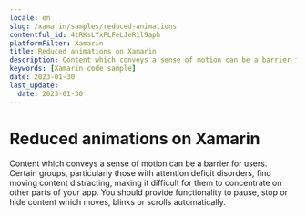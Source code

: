 ```yaml
---
locale: en
slug: /xamarin/samples/reduced-animations
contentful_id: 4tRKsLYxPLFeLJeR1l9aph
platformFilter: Xamarin
title: Reduced animations on Xamarin
description: Content which conveys a sense of motion can be a barrier for users.
keywords: [Xamarin code sample]
date: 2023-01-30
last_update:
  date: 2023-01-30
---
```


# Reduced animations on Xamarin

Content which conveys a sense of motion can be a barrier for users. Certain groups, particularly those with attention deficit disorders, find moving content distracting, making it difficult for them to concentrate on other parts of your app. You should provide functionality to pause, stop or hide content which moves, blinks or scrolls automatically.

<CodeSample id="screen-animations" locale="en" platform="xamarin"/>
